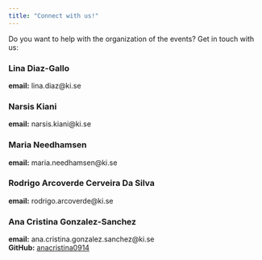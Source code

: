 ```yaml
---
title: "Connect with us!"
---
```


Do you want to help with the organization of the events? Get in touch with us:

### Lina Diaz-Gallo
**email:** lina.diaz@ki.se  

### Narsis Kiani
**email:** narsis.kiani@ki.se  

### Maria Needhamsen
**email:** maria.needhamsen@ki.se  

### Rodrigo Arcoverde Cerveira Da Silva
**email:** rodrigo.arcoverde@ki.se  

### Ana Cristina Gonzalez-Sanchez 
**email:** ana.cristina.gonzalez.sanchez@ki.se  
**GitHub:**
[anacristina0914](https://github.com/Anacristina0914)